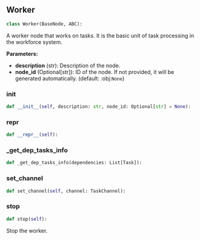 <a id="camel.societies.workforce.worker"></a>

<a id="camel.societies.workforce.worker.Worker"></a>

## Worker

```python
class Worker(BaseNode, ABC):
```

A worker node that works on tasks. It is the basic unit of task
processing in the workforce system.

**Parameters:**

- **description** (str): Description of the node.
- **node_id** (Optional[str]): ID of the node. If not provided, it will be generated automatically. (default: :obj:`None`)

<a id="camel.societies.workforce.worker.Worker.__init__"></a>

### __init__

```python
def __init__(self, description: str, node_id: Optional[str] = None):
```

<a id="camel.societies.workforce.worker.Worker.__repr__"></a>

### __repr__

```python
def __repr__(self):
```

<a id="camel.societies.workforce.worker.Worker._get_dep_tasks_info"></a>

### _get_dep_tasks_info

```python
def _get_dep_tasks_info(dependencies: List[Task]):
```

<a id="camel.societies.workforce.worker.Worker.set_channel"></a>

### set_channel

```python
def set_channel(self, channel: TaskChannel):
```

<a id="camel.societies.workforce.worker.Worker.stop"></a>

### stop

```python
def stop(self):
```

Stop the worker.
